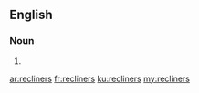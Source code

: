 ==English==

===Noun===
{{head|en}}

# {{plural of|recliner}}

[[ar:recliners]]
[[fr:recliners]]
[[ku:recliners]]
[[my:recliners]]